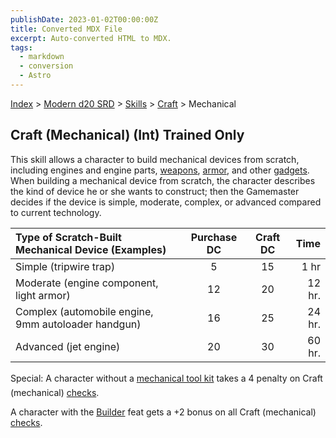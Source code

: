 ```yaml
---
publishDate: 2023-01-02T00:00:00Z
title: Converted MDX File
excerpt: Auto-converted HTML to MDX.
tags:
  - markdown
  - conversion
  - Astro
---
```






[Index](-index) > [Modern d20 SRD](modern-d20-srd-index) > [Skills](modern-d20-srd-skills-index) > [Craft](modern-d20-srd-skills-craft) > Mechanical





## Craft (Mechanical) (Int) Trained Only


This skill allows a character to build mechanical devices from scratch, including engines and engine parts, [weapons](modern-d20-srd-equipment-equipment-weapons), [armor](modern-d20-srd-equipment-armor-general), and other [gadgets](modern-d20-srd-equipment-equipment-general). When building a mechanical device from scratch, the character describes the kind of device he or she wants to construct; then the Gamemaster decides if the device is simple, moderate, complex, or advanced compared to current technology.


| Type of Scratch-Built Mechanical Device (Examples) | Purchase DC | Craft DC | Time |
| :---------------------------------------------------- | :-------------: | :----------: | ------: |
| Simple (tripwire trap) | 5 | 15 | 1 hr |
| Moderate (engine component, light armor) | 12 | 20 | 12 hr. |
| Complex (automobile engine, 9mm autoloader handgun) | 16 | 25 | 24 hr. |
| Advanced (jet engine) | 20 | 30 | 60 hr. |



Special: A character without a [mechanical
  tool kit](modern-d20-srd-equipment-professional-equipment) takes a 4 penalty on Craft (mechanical) [checks](modern-d20-srd-skills-skill-basics-php#skill-check-index).



A character with the [Builder](modern-d20-srd-feats-builder) feat gets a +2 bonus on all Craft (mechanical) [checks](modern-d20-srd-skills-skill-basics-php#skill-check-index).



